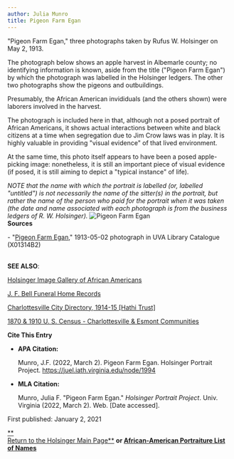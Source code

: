 ```yaml
---
author: Julia Munro
title: Pigeon Farm Egan
---
```

"Pigeon Farm Egan," three photographs taken by Rufus W. Holsinger on May 2, 1913. 

The photograph below shows an apple harvest in Albemarle county; no identifying information is known, aside from the title ("Pigeon Farm Egan") by which the photograph was labelled in the Holsinger ledgers. The other two photographs show the pigeons and outbuildings.  
  
Presumably, the African American invididuals (and the others shown) were laborers involved in the harvest. 

The photograph is included here in that, although not a posed portrait of African Americans, it shows actual interactions between white and black citizens at a time when segregation due to Jim Crow laws was in play. It is highly valuable in providing "visual evidence" of that lived environment.

At the same time, this photo itself appears to have been a posed apple-picking image: nonetheless, it is still an important piece of visual evidence (if posed, it is still aiming to depict a "typical instance" of life). 

_NOTE that the name with which the portrait is labelled (or, labelled "untitled") is not necessarily the name of the sitter(s) in the portrait, but rather the name of the person who paid for the portrait when it was taken (the date and name associated with each photograph is from the business ledgers of R. W. Holsinger)._ ![Pigeon Farm Egan](https://iiif.lib.virginia.edu/iiif/uva-lib:1041132/full/778,561/0/default.jpg "Pigeon Farm Egan")  
**Sources**

\- "[Pigeon Farm Egan](https://search.lib.virginia.edu/sources/images/items/uva-lib:1041132 "Pigeon Farm Egan")," 1913-05-02 photograph in UVA Library Catalogue (X01314B2)  

    
**SEE ALSO**:

[Holsinger Image Gallery of African Americans](http://rwholsingerphotos.org/images.php "Holsinger Image Gallery of African Americans")

[J. F. Bell Funeral Home Records](http://www2.vcdh.virginia.edu/afam/raceandplace/perl_scripts/funeral_search.html "J. F. Bell Funeral Home Database")

[Charlottesville City Directory, 1914-15 \[Hathi Trust\]](https://catalog.hathitrust.org/Record/101954103 "Charlottesville City Directory, 1914-15") 

[1870 & 1910 U. S. Census - Charlottesville & Esmont Communities](http://www2.vcdh.virginia.edu/afam/raceandplace/census/search_both.html "1870 & 1910 U. S. Census: Charlottesville and Esmont Communities")

**Cite This Entry**

*   **APA Citation:**
    
    Munro, J.F. (2022, March 2). Pigeon Farm Egan. Holsinger Portrait Project. https://juel.iath.virginia.edu/node/1994
    
*   **MLA Citation:**
    
    Munro, Julia F. "Pigeon Farm Egan." _Holsinger Portrait Project_. Univ. Virginia (2022, March 2). Web. \[Date accessed\].
    

  
First published: January 2, 2021

[**  
Return to the Holsinger Main Page**](http://juel.iath.virginia.edu/node/980) **or [African-American Portraiture List of Names](http://juel.iath.virginia.edu/node/996)**